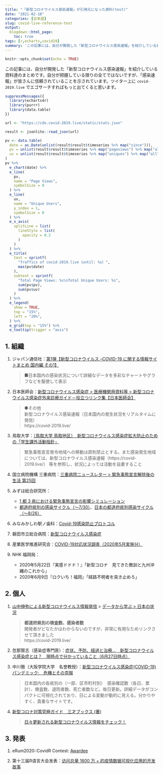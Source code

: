 ```yaml
---
title: "「新型コロナウイルス感染速報」が引用元になった資料(test)"
date: "2021-02-18"
categories: [日本語]
slug: covid-live-reference-test
output:
  blogdown::html_page:
    toc: true
tags: [r,echarts,covid19]
summary: 'この記事には、自分が開発した「新型コロナウイルス感染速報」を紹介している資料のまとめです。自分が把握している限りの全てではないですが、「感染速報」が皆さんに信頼されていることを示されています。ツイター上に `covid-2019.live` でエゴサーチすればもっと出てくると思います。'
---
```


```r
knitr::opts_chunk$set(echo = TRUE)
```

この記事には、自分が開発した「新型コロナウイルス感染速報」を紹介している資料達のまとめです。自分が把握している限りの全てではないですが、「感染速報」が皆さんに信頼されていることを示されています。ツイター上に `covid-2019.live` でエゴサーチすればもっと出てくると思います。

```r
suppressMessages({
  library(echarts4r)
  library(purrr)
  library(data.table)
})

url <- "https://cdn.covid-2019.live/static/stats.json"

result <- jsonlite::read_json(url)

pv <- data.table(
  date = as.Date(unlist(result$result$timeseries %>% map("since"))),
  pv = unlist(result$result$timeseries %>% map("pageviews") %>% map("all")),
  uv = unlist(result$result$timeseries %>% map("uniques") %>% map("all"))
)
pv %>%
  e_chart(date) %>%
  e_line(
    pv,
    name = "Page Views",
    symbolSize = 0
  ) %>%
  e_line(
    uv,
    name = "Unique Users",
    y_index = 1,
    symbolSize = 0
  ) %>%
  e_x_axis(
    splitLine = list(
      lineStyle = list(
        opacity = 0.2
      )
    )
  ) %>%
  e_title(
    text = sprintf(
      "Traffics of covid-2019.live（until: %s）",
      max(pv$date)
    ),
    subtext = sprintf(
      "Total Page Views: %s\nTotal Unique Users: %s",
      sum(pv$pv),
      sum(pv$uv)
    )
  ) %>%
  e_legend(
    show = TRUE,
    top = "15%",
    left = "20%",
  ) %>%
  e_grid(top = "15%") %>%
  e_tooltip(trigger = "axis")
```

## 1. 組織

1. ジャパン通信社：[第1弾【新型コロナウイルス –COVID-19 に関する情報サイトまとめ 国内編 その1】](https://www.japan-tsushin.co.jp/news/?p=165)

    > ■日本国内の感染状況について詳細なデータを多彩なチャートやグラフなどを駆使して表示

2. 日本医師会：[新型コロナウイルス感染症 > 医療機関用資料等 > 新型コロナウイルス感染症外来診療ガイド－役立つリンク集【日本医師会】](https://www.med.or.jp/dl-med/kansen/novel_corona/link/yakulink.pdf)

    > ●その他  
    > 新型コロナウイルス感染速報（日本国内の発生状況をリアルタイムに発信）  
    > https://covid-2019.live/  

3. 鳥取大学：[〔鳥取大学 鳥取地区〕　新型コロナウイルス感染症拡大防止のための「学生課外活動指針」](https://www.tottori-u.ac.jp/secure/17792/kagai-sisin210119.pdf)

    > 緊急事態宣言発令地域への移動は原則禁止とする。また感染発生地域については、新型コロナウイルス感染速報（https://covid-2019.live/） 等を参照し、状況によっては活動を自粛すること
    
4. 国立病院機構 三重病院：[三重病院ニュースレター > 緊急事態宣言解除後の生活 第25回](https://mie.hosp.go.jp/common/letter/nl_2006_02.pdf)

5. みずほ総合研究所：
    - [1 都 3 県における緊急事態宣言の影響シミュレーション](https://www.mizuho-ri.co.jp/publication/research/pdf/insight/jp210108.pdf)
    - [都道府県別の感染サイクル（～7/30）](http://www.pref.osaka.lg.jp/attach/1949/00004348/02.pdf)、[日本の都道府県別感染サイクル（～8/26）](https://orgwww2.bousai.metro.tokyo.lg.jp/_res/projects/default_project/_page_/001/011/782/20200827/20200827siryou.pdf)
  
6. みなみかしわ駅ノ歯科：[Covid-19感染防止プロトコル](https://minamikashiwa-shika.com/covid19.html)

7. 磐田市立総合病院：[新型コロナウイルス感染症](https://www.hospital.iwata.shizuoka.jp/feature/public-lectures/upload/20201224-175733-4953.pdf)

8. 産業医学推進研究会：[COVID-19対応状況調査（2020年5月実施分）](http://www.sansuiken.org/support/200605%20COVID-19_SSK_3rd_open_forHP.pdf)

9. NHK 福岡局：
    - 2020年5月22日『実感ドドド！』「新型コロナ　見てきた教訓と九州沖縄のこれから」
    - 2020年6月9日『ロクいち！福岡』「経路不明者を突き止めろ」

## 2. 個人

1. [山中伸弥による新型コロナウイルス情報発信](https://covid19-yamanaka.com/) > [データから学ぶ > 日本の状況](https://covid19-yamanaka.com/cont3/16.html)

    > **都道府県別の検査数、感染者数**  
    > 開発者がどなたかはわからないのですが、非常に有用なためリンクさせて頂きました  
    > https://covid-2019.live/

2. 忽那賢志（感染症専門医）：[症状、予防、経過と治療…　新型コロナウイルス感染症とは？　現時点で分かっていること（6月27日時点）](https://news.yahoo.co.jp/byline/kutsunasatoshi/20200627-00185362/)

3. 中川徹（大阪学院大学　名誉教授）：[新型コロナウイルス感染症(COVID-19)パンデミック:　危機とその克服](https://www.osaka-gu.ac.jp/php/nakagawa/TRIZ/jforum/2020Forum/Corvid19Crisis2020/Corvid19Crisis-index.html)

    > 日本国内の各県別の（一部、区市町村別）　感染確認数（各日、累計）、検査数、退院者数、死亡者数など。毎日更新。詳細データがコンパクトに可視化されており、日による変動が動的に見える。分かりやすく、貴重なサイトです。

4. [新型コロナ対策究極ガイド　三才ブックス (著)](https://www.amazon.co.jp/%E6%96%B0%E5%9E%8B%E3%82%B3%E3%83%AD%E3%83%8A%E5%AF%BE%E7%AD%96%E7%A9%B6%E6%A5%B5%E3%82%AC%E3%82%A4%E3%83%89-%E4%B8%89%E6%89%8D%E3%83%96%E3%83%83%E3%82%AF%E3%82%B9-ebook/dp/B08R3DMZPC)
   
    > [日々更新される新型コロナウイルス情報をチェック！](https://books.google.co.jp/books?id=N0kQEAAAQBAJ&pg=PA32&lpg=PA32&dq=%22covid-2019.live%22&source=bl&ots=pU6-F4FOvQ&sig=ACfU3U1TFsKbrU02wb0B1Bc-MVVK0CzL4w&hl=zh-CN&sa=X&ved=2ahUKEwjourvNleHuAhXCAYgKHapxDr44KBDoATAGegQIBRAC#v=onepage&q=%22covid-2019.live%22&f=false)

## 3. 発表

1. eRum2020::CovidR Contest: [Awardee](https://milano-r.github.io/erum2020-covidr-contest/index.html)

2. 第十三届R语言大会发表：[访问总量 1600 万 + 的疫情数据可视化应用的开发故事](https://china-r.org/files/ChinaR_13th.pdf)

